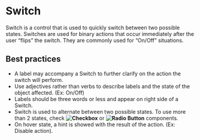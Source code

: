 # Switch

Switch is a control that is used to quickly switch between two possible states. Switches are used for binary actions that occur immediately after the user “flips” the switch. They are commonly used for “On/Off” situations. 

## Best practices

- A label may accompany a Switch to further clarify on the action the switch will perform.
- Use adjectives rather than verbs to describe labels and the state of the object affected. (Ex: On/Off)
- Labels should be three words or less and appear on right side of a Switch.
- Switch is used to alternate between two possible states. To use more than 2 states, check **![Checkbox](/components/checkbox.mdx)** or **![Radio Button](/components/radio-button.mdx)** components.
- On hover state, a hint is showed with the result of the action. (Ex: Disable action).
